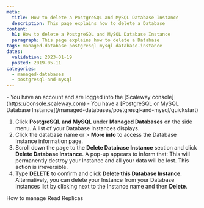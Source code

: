 ```yaml
---
meta:
  title: How to delete a PostgreSQL and MySQL Database Instance
  description: This page explains how to delete a Database
content:
  h1: How to delete a PostgreSQL and MySQL Database Instance
  paragraph: This page explains how to delete a Database
tags: managed-database postgresql mysql database-instance 
dates:
  validation: 2023-01-19
  posted: 2019-05-11
categories:
  - managed-databases
  - postgresql-and-mysql
---
```



<Message type="requirement">
  - You have an account and are logged into the [Scaleway console](https://console.scaleway.com)
  - You have a [PostgreSQL or MySQL Database Instance](/managed-databases/postgresql-and-mysql/quickstart)
</Message>

1. Click **PostgreSQL and MySQL** under **Managed Databases** on the side menu. A list of your Database Instances displays.
2. Click the database name or <Icon name="more" /> > **More info** to access the Database Instance information page.
3. Scroll down the page to the **Delete Database Instance** section and click **Delete Database Instance**. A pop-up appears to inform that:
    <Message type="important">
      This will permanently destroy your Instance and all your data will be lost. This action is irreversible.
    </Message>
4. Type **DELETE** to confirm and click **Delete this Database Instance**.
    <Message type="tip">
      Alternatively, you can delete your Instance from your Database Instances list by clicking <Icon name="more" /> next to the Instance name and then **Delete**.
    </Message>


<Navigation title="See Also">
  <PreviousButton to="/managed-databases/postgresql-and-mysql/how-to/manage-read-replica">How to manage Read Replicas</PreviousButton>
</Navigation>

